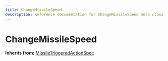 ```yaml
---
title: ChangeMissileSpeed
description: Reference documentation for ChangeMissileSpeed meta class
---
```



# ChangeMissileSpeed

**Inherits from:** [MissileTriggeredActionSpec](/classes/missiletriggeredactionspec)

<ClassDetails file="/db/classes/ChangeMissileSpeed.b7ffcc4be2c9.json" />
